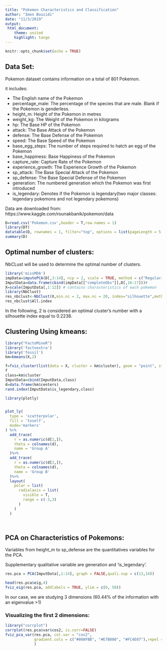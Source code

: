 ```yaml
---
title: "Pokemon Characteristics and Classification"
author: "Imen Bouzidi"
date: "11/3/2019"
output:
 html_document:
    theme: united
    highlight: tango
---
```


```r
knitr::opts_chunk$set(echo = TRUE)

```

## Data Set:

Pokemon dataset contains information on a total of 801 Pokemon.

it includes:

* The English name of the Pokemon
* percentage_male: The percentage of the species that are male. Blank if the Pokemon is genderless.
* height_m: Height of the Pokemon in metres
* weight_kg: The Weight of the Pokemon in kilograms
* hp: The Base HP of the Pokemon
* attack: The Base Attack of the Pokemon
* defense: The Base Defense of the Pokemon
* speed: The Base Speed of the Pokemon
* base_egg_steps: The number of steps required to hatch an egg of the Pokemon
* base_happiness: Base Happiness of the Pokemon
* capture_rate: Capture Rate of the Pokemon
* experience_growth: The Experience Growth of the Pokemon
* sp_attack: The Base Special Attack of the Pokemon
* sp_defense: The Base Special Defense of the Pokemon
* generation: The numbered generation which the Pokemon was first introduced
* is_legendary: Denotes if the Pokemon is legendary(two major classes: legendary pokemons and not legendary pokemons)



Data are downloaded from: https://www.kaggle.com/rounakbanik/pokemon/data


```r
D=read.csv('Pokemon.csv',header = T,row.names = 1)
library(DT)
datatable(D, rownames = 1, filter="top", options = list(pageLength = 5, scrollX=T) )
summary(D)

```


## Optimal number of clusters:
NbCLust will be used to determine the optimal number of clusters.

```r
library('missMDA')
impData=imputePCA(D[,3:14], ncp = 2, scale = TRUE, method = c("Regularized","EM")) # impute missing data
ImputData=data.frame(cbind(impData[["completeObs"]],D[,16:17]))#
X=scale(ImputData[,1:12]) # contains charasteristics of each pokemon
library(NbClust)
res_nbclust<-NbClust(X,min.nc = 2, max.nc = 20, index="silhouette",method = "kmeans")
res_nbclust$All.index
```
 In the following, 2 is considered an optimal cluster's number with a silhouette index equal to 0.2238.

## Clustering Using kmeans:

```r
library("FactoMineR")
library('factoextra')
library('fossil')
km=kmeans(X,2)

f=fviz_cluster(list(data = X, cluster = km$cluster), geom = "point", stand = FALSE, palette = "jco")
f
class=km$cluster
ImputData=cbind(ImputData,class)
d=data.frame(km$centers)
rand.index(ImputData$is_legendary,class)

library(plotly)


plot_ly(
  type = 'scatterpolar',
  fill = 'toself',
  mode='markers'
) %>%
  add_trace(
    r = as.numeric(d[1,]),
    theta = colnames(d),
    name = 'Group A'
  )%>%
  add_trace(
    r = as.numeric(d[2,]),
    theta = colnames(d),
    name = 'Group B'
  )%>%
  layout(
    polar = list(
      radialaxis = list(
        visible = T,
        range = c(-3,3)
      )
    )
  )




```




## PCA on Characteristics of Pokemons:

Variables from height_m to sp_defense are the quantitatives variables for the PCA.

Supplementary qualitative variable are generation and 'is_legendary'. 

```r
res.pca = PCA(ImputData[,1:14], graph = FALSE,quali.sup = c(13,14))

head(res.pca$eig,4)
fviz_eig(res.pca, addlabels = TRUE, ylim = c(0, 50))


```

In our case, we are studying 3 dimensions (60.44% of the information with an eigenvalue >1)

### Visualizing the first 2 dimensions:


```r
library("corrplot")
corrplot(res.pca$var$cos2, is.corr=FALSE)
fviz_pca_var(res.pca, col.var = "cos2",
             gradient.cols = c("#00AFBB", "#E7B800", "#FC4E07"),repel = T
             )


```
